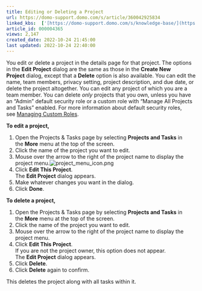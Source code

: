 ```yaml
---
title: Editing or Deleting a Project
url: https://domo-support.domo.com/s/article/360042925834
linked_kbs:  ['[https://domo-support.domo.com/s/knowledge-base/](https://domo-support.domo.com/s/knowledge-base/)', '[https://domo-support.domo.com/s/](https://domo-support.domo.com/s/)', '[https://domo-support.domo.com/s/topic/0TO5w000000ZamsGAC](https://domo-support.domo.com/s/topic/0TO5w000000ZamsGAC)', '[https://domo-support.domo.com/s/topic/0TO5w000000Zao5GAC](https://domo-support.domo.com/s/topic/0TO5w000000Zao5GAC)', '[https://domo-support.domo.com/s/article/360043438973](https://domo-support.domo.com/s/article/360043438973)', '[https://domo-support.domo.com/s/article/360042925834](https://domo-support.domo.com/s/article/360042925834)', '[https://domo-support.domo.com/s/topic/0TO5w000000Zao5GAC/projects-and-tasks](https://domo-support.domo.com/s/topic/0TO5w000000Zao5GAC/projects-and-tasks)', '[https://domo-support.domo.com/s/article/360043429933](https://domo-support.domo.com/s/article/360043429933)', '[https://domo-support.domo.com/s/article/360043429953](https://domo-support.domo.com/s/article/360043429953)', '[https://domo-support.domo.com/s/article/360042925494](https://domo-support.domo.com/s/article/360042925494)', '[https://domo-support.domo.com/s/article/360043429913](https://domo-support.domo.com/s/article/360043429913)', '[https://domo-support.domo.com/s/article/4408174643607](https://domo-support.domo.com/s/article/4408174643607)', '[https://domo-support.domo.com/s/login/](https://domo-support.domo.com/s/login/)']
article_id: 000004365
views: 2,147
created_date: 2022-10-24 21:45:00
last updated: 2022-10-24 22:40:00
---
```




You edit or delete a project in the details page for that project. The options in the **Edit Project** dialog are the same as those in the **Create New Project** dialog, except that a **Delete** option is also available. You can edit the name, team members, privacy setting, project description, and due date, or delete the project altogether. You can edit any project of which you are a team member. You can delete *only* projects that you own, unless you have an "Admin" default security role or a custom role with "Manage All Projects and Tasks" enabled. For more information about default security roles, see [Managing Custom Roles](/s/article/360043438973 "Security Role Reference").


**To edit a project,**


1. Open the Projects & Tasks page by selecting **Projects and Tasks** in the **More** menu at the top of the screen.
2. Click the name of the project you want to edit.
3. Mouse over the arrow to the right of the project name to display the project menu.![project_menu_icon.png](project_menu_icon.png)
4. Click **Edit This Project**.  
 The **Edit Project** dialog appears.
5. Make whatever changes you want in the dialog.
6. Click **Done**.


**To delete a project,**


1. Open the Projects & Tasks page by selecting **Projects and Tasks** in the **More**​​​​​​​ menu at the top of the screen.
2. Click the name of the project you want to edit.
3. Mouse over the arrow to the right of the project name to display the project menu.
4. Click **Edit This Project**.  
 If you are not the project owner, this option does not appear.   
 The **Edit Project** dialog appears.
5. Click **Delete**.
6. Click **Delete** again to confirm.


This deletes the project along with all tasks within it.

